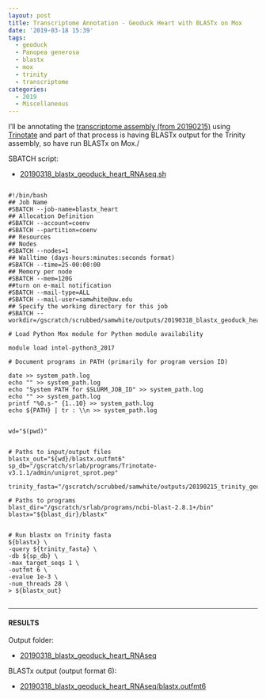 ```yaml
---
layout: post
title: Transcriptome Annotation - Geoduck Heart with BLASTx on Mox
date: '2019-03-18 15:39'
tags:
  - geoduck
  - Panopea generosa
  - blastx
  - mox
  - trinity
  - transcriptome
categories:
  - 2019
  - Miscellaneous
---
```

I'll be annotating the [transcriptome assembly (from 20190215)](https://robertslab.github.io/sams-notebook/posts/2019-02-15-Transcriptome-Assembly---Geoduck-Tissue-Specific-Assembly-Heart/) using [Trinotate](https://github.com/Trinotate/Trinotate.github.io/wiki) and part of that process is having BLASTx output for the Trinity assembly, so have run BLASTx on Mox./

SBATCH script:

- [20190318_blastx_geoduck_heart_RNAseq.sh](https://raw.githubusercontent.com/RobertsLab/sams-notebook/master/sbatch_scripts/20190318_blastx_geoduck_heart_RNAseq.sh)

<pre><code>
#!/bin/bash
## Job Name
#SBATCH --job-name=blastx_heart
## Allocation Definition
#SBATCH --account=coenv
#SBATCH --partition=coenv
## Resources
## Nodes
#SBATCH --nodes=1
## Walltime (days-hours:minutes:seconds format)
#SBATCH --time=25-00:00:00
## Memory per node
#SBATCH --mem=120G
##turn on e-mail notification
#SBATCH --mail-type=ALL
#SBATCH --mail-user=samwhite@uw.edu
## Specify the working directory for this job
#SBATCH --workdir=/gscratch/scrubbed/samwhite/outputs/20190318_blastx_geoduck_heart_RNAseq

# Load Python Mox module for Python module availability

module load intel-python3_2017

# Document programs in PATH (primarily for program version ID)

date >> system_path.log
echo "" >> system_path.log
echo "System PATH for $SLURM_JOB_ID" >> system_path.log
echo "" >> system_path.log
printf "%0.s-" {1..10} >> system_path.log
echo ${PATH} | tr : \\n >> system_path.log


wd="$(pwd)"


# Paths to input/output files
blastx_out="${wd}/blastx.outfmt6"
sp_db="/gscratch/srlab/programs/Trinotate-v3.1.1/admin/uniprot_sprot.pep"

trinity_fasta="/gscratch/scrubbed/samwhite/outputs/20190215_trinity_geoduck_heart_RNAseq/trinity_out_dir/Trinity.fasta"

# Paths to programs
blast_dir="/gscratch/srlab/programs/ncbi-blast-2.8.1+/bin"
blastx="${blast_dir}/blastx"


# Run blastx on Trinity fasta
${blastx} \
-query ${trinity_fasta} \
-db ${sp_db} \
-max_target_seqs 1 \
-outfmt 6 \
-evalue 1e-3 \
-num_threads 28 \
> ${blastx_out}

</code></pre>

---

#### RESULTS

Output folder:

- [20190318_blastx_geoduck_heart_RNAseq](http://gannet.fish.washington.edu/Atumefaciens/20190318_blastx_geoduck_heart_RNAseq)

BLASTx output (output format 6):

- [20190318_blastx_geoduck_heart_RNAseq/blastx.outfmt6](http://gannet.fish.washington.edu/Atumefaciens/20190318_blastx_geoduck_heart_RNAseq/blastx.outfmt6)
